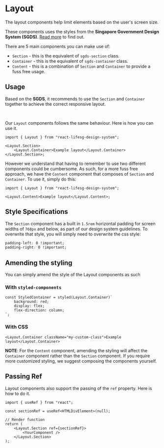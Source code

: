 
<Meta title="Usage/Layout/Default" />

# Layout

The layout components help limit elements based on the user's screen size.

These components uses the styles from the **Singapore Government Design System (SGDS)**. [Read more](https://www.designsystem.tech.gov.sg/docs/container/) to find out.

There are 5 main components you can make use of:

-   `Section` - this is the equivalent of `sgds-section` class.
-   `Container` - this is the equivalent of `sgds-container` class.
-   `Content` - this is a combination of `Section` and `Container` to provide a fuss free usage.

## Usage

Based on the **SGDS**, it recommends to use the `Section` and `Container` together to achieve the correct responsive layout.

<ExampleComponent />

<br />

Our `Layout` components follows the same behaviour. Here is how you can use it.

```tsx
import { Layout } from "react-lifesg-design-system";

<Layout.Section>
    <Layout.Container>Example layout</Layout.Container>
</Layout.Section>;
```

However we understand that having to remember to use two different components could be cumbersome.
As such, for a more fuss free approach, we have the `Content` component that composes of `Section` and `Container`. To use it, simply do this:

```tsx
import { Layout } from "react-lifesg-design-system";

<Layout.Content>Example layout</Layout.Content>;
```

## Style Specifications

The `Section` component has a built in `1.5rem` horizontal padding for screen widths of `768px` and below, as part of our design system guidelines.
To overwrite that style, you will simply need to overwrite the css style:

```css
padding-left: 0 !important;
padding-right: 0 !important;
```

## Amending the styling

You can simply amend the style of the Layout components as such

### With `styled-components`

```tsx
const StyledContainer = styled(Layout.Container)`
    background: red;
    display: flex;
    flex-direction: column;
`;
```

### With CSS

```tsx
<Layout.Container className="my-custom-class">Example layout</Layout.Container>
```

**NOTE**: For the `Content` component, amending the styling will affect the `Container` component rather than the `Section` component. If you require more customized styling, we suggest
composing the components yourself.

## Passing Ref

Layout components also support the passing of the `ref` property. Here is how to do it.

```tsx
import { useRef } from "react";

const sectionRef = useRef<HTMLDivElement>(null);

// Render function
return (
    <Layout.Section ref={sectionRef}>
        <YourComponent />
    </Layout.Section>
);
```
